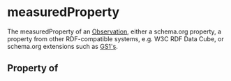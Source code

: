 # measuredProperty

The measuredProperty of an <a class="localLink" href="/Observation">Observation</a>, either a schema.org property, a property from other RDF-compatible systems, e.g. W3C RDF Data Cube, or schema.org extensions such as <a href="https://www.gs1.org/voc/?show=properties">GS1's</a>.

## Property of



